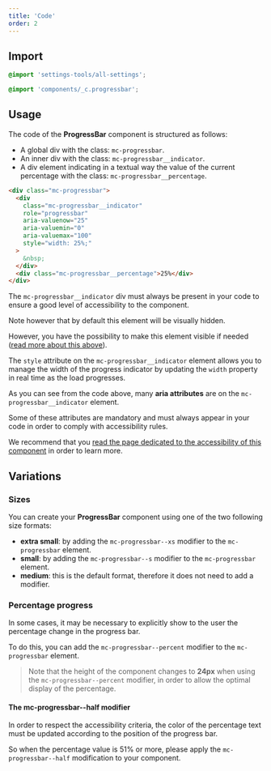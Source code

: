 ```yaml
---
title: 'Code'
order: 2
---
```


## Import

```scss
@import 'settings-tools/all-settings';

@import 'components/_c.progressbar';
```

## Usage

The code of the **ProgressBar** component is structured as follows:

- A global div with the class: `mc-progressbar`.
- An inner div with the class: `mc-progressbar__indicator`.
- A div element indicating in a textual way the value of the current percentage with the class: `mc-progressbar__percentage`.

```html
<div class="mc-progressbar">
  <div
    class="mc-progressbar__indicator"
    role="progressbar"
    aria-valuenow="25"
    aria-valuemin="0"
    aria-valuemax="100"
    style="width: 25%;"
  >
    &nbsp;
  </div>
  <div class="mc-progressbar__percentage">25%</div>
</div>
```

<Highlight theme="info" title="Good to know">
The <code class="dtEPZw">mc-progressbar__indicator</code> div must always be present in your code to ensure a good level of accessibility to the component.

Note however that by default this element will be visually hidden.

However, you have the possibility to make this element visible if needed ([read more about this above](/Components/ProgressBar/code/#percentage-progress)).

</Highlight>

<Highlight theme="tips" title="The style attribute">

The `style` attribute on the `mc-progressbar__indicator` element allows you to manage the width of the progress indicator by updating the `width` property in real time as the load progresses.

</Highlight>

<Highlight theme="warning" title="Accessibility rules">

As you can see from the code above, many **aria attributes** are on the `mc-progressbar__indicator` element.

Some of these attributes are mandatory and must always appear in your code in order to comply with accessibility rules.

We recommend that you [read the page dedicated to the accessibility of this component](/Components/ProgressBar/accessibilty/) in order to learn more.

</Highlight>

## Variations

### Sizes

You can create your **ProgressBar** component using one of the two following size formats:

- **extra small**: by adding the `mc-progressbar--xs` modifier to the `mc-progressbar` element.
- **small**: by adding the `mc-progressbar--s` modifier to the `mc-progressbar` element.
- **medium**: this is the default format, therefore it does not need to add a modifier.

<Story id="indicator-progress-bar--sizes" />

### Percentage progress

In some cases, it may be necessary to explicitly show to the user the percentage change in the progress bar.

To do this, you can add the `mc-progressbar--percent` modifier to the `mc-progressbar` element.

<Story id="indicator-progress-bar--percentage-shown" />

> Note that the height of the component changes to **24px** when using the `mc-progressbar--percent` modifier, in order to allow the optimal display of the percentage.

#### The mc-progressbar--half modifier

In order to respect the accessibility criteria, the color of the percentage text must be updated according to the position of the progress bar.

So when the percentage value is 51% or more, please apply the `mc-progressbar--half` modification to your component.

<Story id="indicator-progress-bar--half-variation" />
